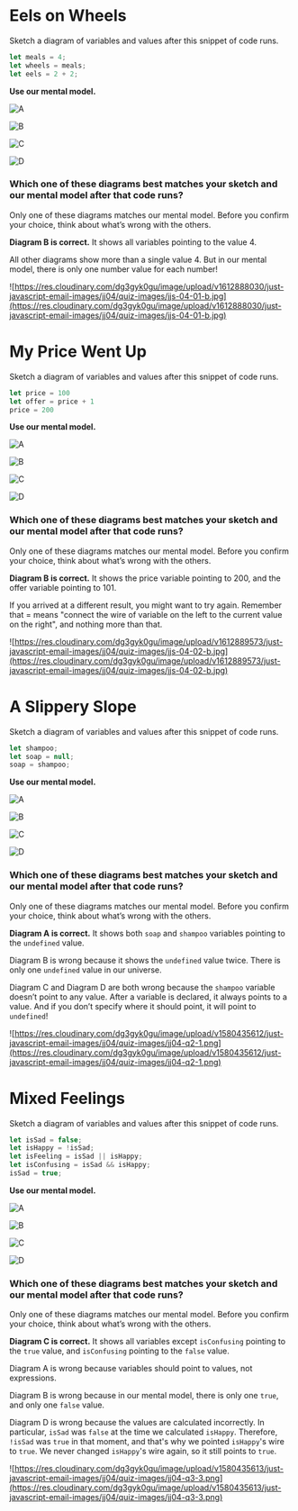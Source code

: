
<Quiz title="JJS 05 Meeting the Primitive Values" id="meeting-the-primitive-values" version="1">

<Question kind="QuestionSet" desc="primitive distinctness">

<Question kind="SketchQuestion">

<Prompt>

# Eels on Wheels

Sketch a diagram of variables and values after this snippet of code runs.

```js
let meals = 4;
let wheels = meals;
let eels = 2 + 2;
```

**Use our mental model.**

</Prompt>

</Question>

<Question kind="MultipleChoiceQuestion">

<Choice>

![A](https://res.cloudinary.com/dg3gyk0gu/image/upload/v1612887982/just-javascript-email-images/jj04/quiz-images/JJS-04-01-a.jpg)

</Choice>

<Choice correct>

![B](https://res.cloudinary.com/dg3gyk0gu/image/upload/v1612888030/just-javascript-email-images/jj04/quiz-images/jjs-04-01-b.jpg)

</Choice>

<Choice>

![C](https://res.cloudinary.com/dg3gyk0gu/image/upload/v1612888142/just-javascript-email-images/jj04/quiz-images/jss-04-01-c.jpg)

</Choice>

<Choice>

![D](https://res.cloudinary.com/dg3gyk0gu/image/upload/v1612888220/just-javascript-email-images/jj04/quiz-images/jjs-04-01-d.jpg)

</Choice>

<Prompt>

### Which one of these diagrams best matches your sketch and our mental model after that code runs?

Only one of these diagrams matches our mental model. Before you confirm your choice, think about what’s wrong with the others.

</Prompt>

<Answer>

**Diagram B is correct.** It shows all variables pointing to the value 4.

All other diagrams show more than a single value 4. But in our mental model, there is only one number value for each number!

![https://res.cloudinary.com/dg3gyk0gu/image/upload/v1612888030/just-javascript-email-images/jj04/quiz-images/jjs-04-01-b.jpg](https://res.cloudinary.com/dg3gyk0gu/image/upload/v1612888030/just-javascript-email-images/jj04/quiz-images/jjs-04-01-b.jpg)

</Answer>

</Question>

</Question>

<Question kind="QuestionSet" id="assignment order">

<Question kind="SketchQuestion">

<Prompt>

# My Price Went Up

Sketch a diagram of variables and values after this snippet of code runs.

```js
let price = 100
let offer = price + 1
price = 200
```

**Use our mental model.**

</Prompt>

</Question>

<Question kind="MultipleChoiceQuestion">

<Choice>

![A](https://res.cloudinary.com/dg3gyk0gu/image/upload/v1612889538/just-javascript-email-images/jj04/quiz-images/jjs-04-02-a.jpg)

</Choice>

<Choice correct>

![B](https://res.cloudinary.com/dg3gyk0gu/image/upload/v1612889573/just-javascript-email-images/jj04/quiz-images/jjs-04-02-b.jpg)

</Choice>

<Choice>

![C](https://res.cloudinary.com/dg3gyk0gu/image/upload/v1612889603/just-javascript-email-images/jj04/quiz-images/jjs-04-02-c.jpg)

</Choice>

<Choice>

![D](https://res.cloudinary.com/dg3gyk0gu/image/upload/v1612889644/just-javascript-email-images/jj04/quiz-images/jjs-04-02-d.jpg)

</Choice>

<Prompt>

### Which one of these diagrams best matches your sketch and our mental model after that code runs?

Only one of these diagrams matches our mental model. Before you confirm your choice, think about what’s wrong with the others.

</Prompt>

<Answer>

**Diagram B is correct.** It shows the price variable pointing to 200, and the offer variable pointing to 101.

If you arrived at a different result, you might want to try again. Remember that = means "connect the wire of variable on the left to the current value on the right", and nothing more than that.

![https://res.cloudinary.com/dg3gyk0gu/image/upload/v1612889573/just-javascript-email-images/jj04/quiz-images/jjs-04-02-b.jpg](https://res.cloudinary.com/dg3gyk0gu/image/upload/v1612889573/just-javascript-email-images/jj04/quiz-images/jjs-04-02-b.jpg)

</Answer>

</Question>

</Question>

<Question kind="QuestionSet" desc="null and undefined">

<Question kind="SketchQuestion">

<Prompt>

# A Slippery Slope

Sketch a diagram of variables and values after this snippet of code runs.

```js
let shampoo;
let soap = null;
soap = shampoo;
```

**Use our mental model.**

</Prompt>

</Question>

<Question kind="MultipleChoiceQuestion">

<Choice correct>

![A](https://res.cloudinary.com/dg3gyk0gu/image/upload/v1580435612/just-javascript-email-images/jj04/quiz-images/jj04-q2-1.png)

</Choice>

<Choice>

![B](https://res.cloudinary.com/dg3gyk0gu/image/upload/v1580435611/just-javascript-email-images/jj04/quiz-images/jj04-q2-2.png)

</Choice>

<Choice>

![C](https://res.cloudinary.com/dg3gyk0gu/image/upload/v1580435611/just-javascript-email-images/jj04/quiz-images/jj04-q2-3.png)

</Choice>

<Choice>

![D](https://res.cloudinary.com/dg3gyk0gu/image/upload/v1580435612/just-javascript-email-images/jj04/quiz-images/jj04-q2-4.png)

</Choice>

<Prompt>

### Which one of these diagrams best matches your sketch and our mental model after that code runs?

Only one of these diagrams matches our mental model. Before you confirm your choice, think about what’s wrong with the others.

</Prompt>

<Answer>

**Diagram A is correct.** It shows both `soap` and `shampoo` variables pointing to the `undefined` value.

Diagram B is wrong because it shows the `undefined` value twice. There is only one `undefined` value in our universe.

Diagram C and Diagram D are both wrong because the `shampoo` variable doesn’t point to any value. After a variable is declared, it always points to a value. And if you don’t specify where it should point, it will point to `undefined`!

![https://res.cloudinary.com/dg3gyk0gu/image/upload/v1580435612/just-javascript-email-images/jj04/quiz-images/jj04-q2-1.png](https://res.cloudinary.com/dg3gyk0gu/image/upload/v1580435612/just-javascript-email-images/jj04/quiz-images/jj04-q2-1.png)

</Answer>

</Question>

</Question>

<Question kind="QuestionSet" desc="booleans">

<Question kind="SketchQuestion">

<Prompt>

# Mixed Feelings

Sketch a diagram of variables and values after this snippet of code runs.

```js
let isSad = false;
let isHappy = !isSad;
let isFeeling = isSad || isHappy;
let isConfusing = isSad && isHappy;
isSad = true;
```

**Use our mental model.**

</Prompt>

</Question>

<Question kind="MultipleChoiceQuestion">

<Choice>

![A](https://res.cloudinary.com/dg3gyk0gu/image/upload/v1580435614/just-javascript-email-images/jj04/quiz-images/jj04-q3-1.png)

</Choice>

<Choice>

![B](https://res.cloudinary.com/dg3gyk0gu/image/upload/v1580435614/just-javascript-email-images/jj04/quiz-images/jj04-q3-2.png)

</Choice>

<Choice correct>

![C](https://res.cloudinary.com/dg3gyk0gu/image/upload/v1580435613/just-javascript-email-images/jj04/quiz-images/jj04-q3-3.png)

</Choice>

<Choice>

![D](https://res.cloudinary.com/dg3gyk0gu/image/upload/v1580435614/just-javascript-email-images/jj04/quiz-images/jj04-q3-4.png)

</Choice>

<Prompt>

### Which one of these diagrams best matches your sketch and our mental model after that code runs?

Only one of these diagrams matches our mental model. Before you confirm your choice, think about what’s wrong with the others.

</Prompt>

<Answer>

**Diagram C is correct.** It shows all variables except `isConfusing` pointing to the `true` value, and `isConfusing` pointing to the `false` value.

Diagram A is wrong because variables should point to values, not expressions.

Diagram B is wrong because in our mental model, there is only one `true`, and only one `false` value.

Diagram D is wrong because the values are calculated incorrectly. In particular, `isSad` was `false` at the time we calculated `isHappy`. Therefore, `!isSad` was `true` in that moment, and that's why we pointed `isHappy`'s wire to `true`. We never changed `isHappy`'s wire again, so it still points to `true`.

![https://res.cloudinary.com/dg3gyk0gu/image/upload/v1580435613/just-javascript-email-images/jj04/quiz-images/jj04-q3-3.png](https://res.cloudinary.com/dg3gyk0gu/image/upload/v1580435613/just-javascript-email-images/jj04/quiz-images/jj04-q3-3.png)

</Answer>

</Question>

</Question>

</Quiz>
